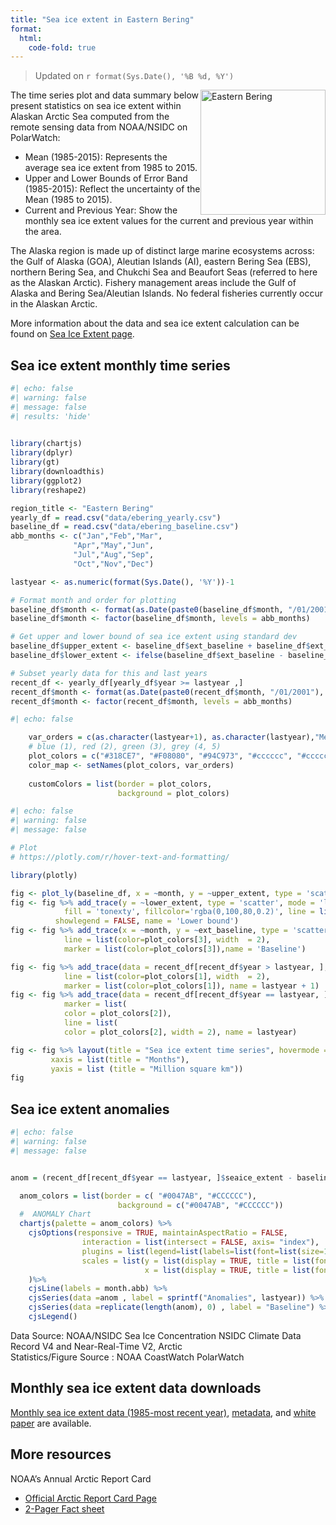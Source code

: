 ```yaml
---
title: "Sea ice extent in Eastern Bering"
format: 
  html:
    code-fold: true
---
```



> Updated on `r format(Sys.Date(), '%B %d, %Y')`

<img src="img/ebering.png" alt="Eastern Bering" style="float: right; width: 200px;"/>


The time series plot and data summary below present statistics on sea ice extent within Alaskan Arctic Sea
computed from the remote sensing data from NOAA/NSIDC on PolarWatch:

* Mean (1985-2015): Represents the average sea ice extent from 1985 to 2015.
* Upper and Lower Bounds of Error Band (1985-2015): Reflect the uncertainty of the Mean (1985 to 2015).
* Current and Previous Year: Show the monthly sea ice extent values for the current and previous year within the area.

The Alaska region is made up of distinct large marine ecosystems across: the Gulf of Alaska (GOA), Aleutian Islands (AI), eastern Bering Sea (EBS), northern Bering Sea, and Chukchi Sea and Beaufort Seas (referred to here as the Alaskan Arctic). Fishery management areas include the Gulf of Alaska and Bering Sea/Aleutian Islands. No federal fisheries currently occur in the Alaskan Arctic.

More information about the data and sea ice extent calculation can be found on [Sea Ice Extent page](extent.html).


## Sea ice extent monthly time series

```r
#| echo: false
#| warning: false
#| message: false
#| results: 'hide'

 
library(chartjs)
library(dplyr)
library(gt)
library(downloadthis)
library(ggplot2)
library(reshape2)

region_title <- "Eastern Bering"
yearly_df = read.csv("data/ebering_yearly.csv")
baseline_df = read.csv("data/ebering_baseline.csv")
abb_months <- c("Jan","Feb","Mar",
              "Apr","May","Jun",
              "Jul","Aug","Sep",
              "Oct","Nov","Dec")

lastyear <- as.numeric(format(Sys.Date(), '%Y'))-1

# Format month and order for plotting
baseline_df$month <- format(as.Date(paste0(baseline_df$month, "/01/2001"), "%m/%d/%Y"), "%b")
baseline_df$month <- factor(baseline_df$month, levels = abb_months)

# Get upper and lower bound of sea ice extent using standard dev
baseline_df$upper_extent <- baseline_df$ext_baseline + baseline_df$ext_std
baseline_df$lower_extent <- ifelse(baseline_df$ext_baseline - baseline_df$ext_std >= 0, baseline_df$ext_baseline - baseline_df$ext_std, 0)

# Subset yearly data for this and last years 
recent_df <- yearly_df[yearly_df$year >= lastyear ,]
recent_df$month <- format(as.Date(paste0(recent_df$month, "/01/2001"), "%m/%d/%Y"), "%b")
recent_df$month <- factor(recent_df$month, levels = abb_months)

```

```r
#| echo: false

    var_orders = c(as.character(lastyear+1), as.character(lastyear),"Mean (1985-2015)", "1985-2022")
    # blue (1), red (2), green (3), grey (4, 5)
    plot_colors = c("#318CE7", "#F08080", "#94C973", "#cccccc", "#cccccc", "#cccccc")
    color_map <- setNames(plot_colors, var_orders)
 
    customColors = list(border = plot_colors,
                        background = plot_colors)
```



```r
#| echo: false
#| warning: false
#| message: false

# Plot
# https://plotly.com/r/hover-text-and-formatting/

library(plotly)

fig <- plot_ly(baseline_df, x = ~month, y = ~upper_extent, type = 'scatter', mode = 'lines',line = list(color = 'transparent'),showlegend = FALSE, name = 'Upper bound') 
fig <- fig %>% add_trace(y = ~lower_extent, type = 'scatter', mode = 'lines',
            fill = 'tonexty', fillcolor='rgba(0,100,80,0.2)', line = list(color = 'transparent'),
          showlegend = FALSE, name = 'Lower bound') 
fig <- fig %>% add_trace(x = ~month, y = ~ext_baseline, type = 'scatter', mode = 'lines+markers',
            line = list(color=plot_colors[3], width  = 2),
            marker = list(color=plot_colors[3]),name = 'Baseline')    

fig <- fig %>% add_trace(data = recent_df[recent_df$year > lastyear, ], x = ~month, y = ~seaice_extent, type = 'scatter', mode = 'lines+markers',
            line = list(color=plot_colors[1], width  = 2),
            marker = list(color=plot_colors[1]), name = lastyear + 1) 
fig <- fig %>% add_trace(data = recent_df[recent_df$year == lastyear, ], x = ~month, y = ~seaice_extent, type = 'scatter', mode = 'lines+markers',
            marker = list(
            color = plot_colors[2]),
            line = list(
            color = plot_colors[2], width = 2), name = lastyear) 

fig <- fig %>% layout(title = "Sea ice extent time series", hovermode = "x unified",
         xaxis = list(title = "Months"),
         yaxis = list (title = "Million square km"))
fig
```

## Sea ice extent anomalies

```r
#| echo: false
#| warning: false
#| message: false


anom = (recent_df[recent_df$year == lastyear, ]$seaice_extent - baseline_df$ext_baseline)

  anom_colors = list(border = c( "#0047AB", "#CCCCCC"),
                        background = c("#0047AB", "#CCCCCC"))
  #  ANOMALY Chart
  chartjs(palette = anom_colors) %>%
    cjsOptions(responsive = TRUE, maintainAspectRatio = FALSE,
                interaction = list(intersect = FALSE, axis= "index"),
                plugins = list(legend=list(labels=list(font=list(size=15))),title = list(font=list(size=15),display = TRUE, text = sprintf("Y%4d Sea Ice Extent Anomalies : %s", lastyear, region_title))),
                scales = list(y = list(display = TRUE, title = list(font=list(size=15),display = TRUE, text = 'Million square km')),
                              x = list(display = TRUE, title = list(font=list(size=15),display = TRUE, text = 'Month')))
    )%>%
    cjsLine(labels = month.abb) %>%
    cjsSeries(data =anom , label = sprintf("Anomalies", lastyear)) %>%
    cjsSeries(data =replicate(length(anom), 0) , label = "Baseline") %>%
    cjsLegend()

```

Data Source: NOAA/NSIDC Sea Ice Concentration NSIDC Climate Data Record V4 and Near-Real-Time V2, Arctic <br/>
Statistics/Figure Source : NOAA CoastWatch PolarWatch 

## Monthly sea ice extent data downloads

[Monthly sea ice extent data (1985-most recent year)](data/ebering_yearly.csv), [metadata](), and [white paper]() are available.

## More resources

NOAA's Annual Arctic Report Card

  * [Official Arctic Report Card Page](https://arctic.noaa.gov/report-card/report-card-2023/videos-and-animations-2023/)
  * [2-Pager Fact sheet](https://docs.google.com/presentation/d/1TaKzJqPx-OeYcCZZLVqcPx0n4ilq7NKBaG1Qfwp-anE/edit#slide=id.g192e9543f73_0_16)
